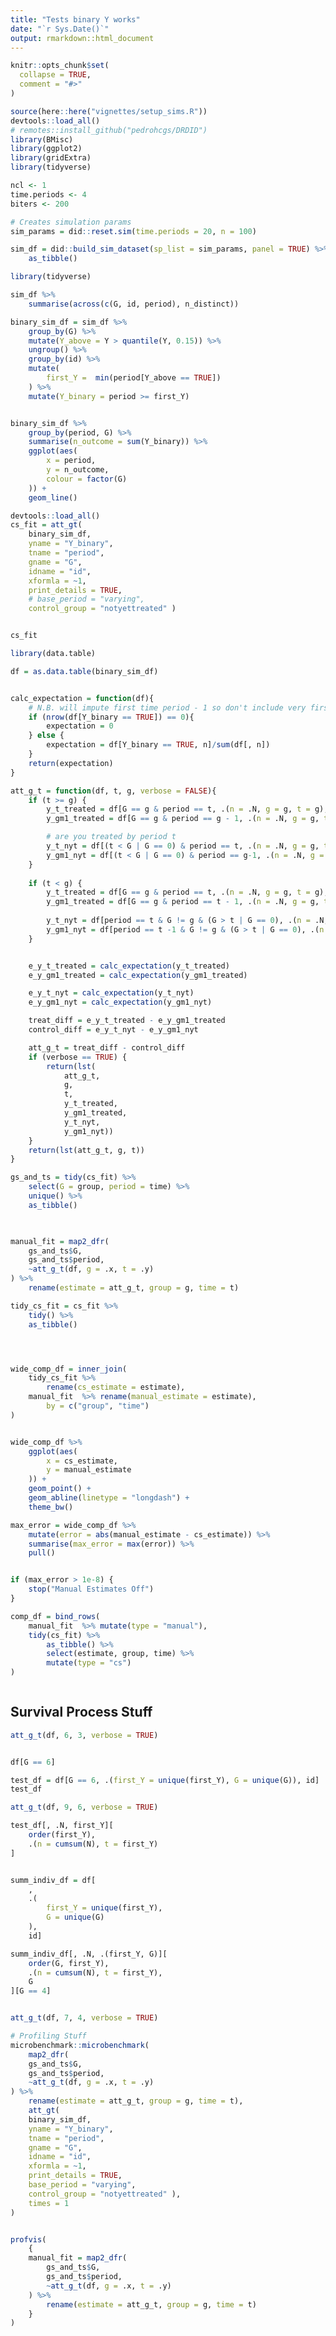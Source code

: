 ```yaml
---
title: "Tests binary Y works"
date: "`r Sys.Date()`"
output: rmarkdown::html_document
---
```


```r
knitr::opts_chunk$set(
  collapse = TRUE,
  comment = "#>"
)
```

```r
source(here::here("vignettes/setup_sims.R"))
devtools::load_all()
# remotes::install_github("pedrohcgs/DRDID")
library(BMisc)
library(ggplot2)
library(gridExtra)
library(tidyverse)

ncl <- 1
time.periods <- 4
biters <- 200
```



```r
# Creates simulation params
sim_params = did::reset.sim(time.periods = 20, n = 100)

sim_df = did::build_sim_dataset(sp_list = sim_params, panel = TRUE) %>%
    as_tibble()

library(tidyverse)

sim_df %>%
    summarise(across(c(G, id, period), n_distinct))

binary_sim_df = sim_df %>%
    group_by(G) %>%
    mutate(Y_above = Y > quantile(Y, 0.15)) %>%
    ungroup() %>%
    group_by(id) %>%
    mutate(
        first_Y =  min(period[Y_above == TRUE])
    ) %>%
    mutate(Y_binary = period >= first_Y)


binary_sim_df %>%
    group_by(period, G) %>%
    summarise(n_outcome = sum(Y_binary)) %>%
    ggplot(aes(
        x = period, 
        y = n_outcome, 
        colour = factor(G)
    )) +
    geom_line()

devtools::load_all()
cs_fit = att_gt(
    binary_sim_df,
    yname = "Y_binary",
    tname = "period",
    gname = "G",
    idname = "id",
    xformla = ~1, 
    print_details = TRUE,
    # base_period = "varying",
    control_group = "notyettreated" )


cs_fit

library(data.table)

df = as.data.table(binary_sim_df)


calc_expectation = function(df){
    # N.B. will impute first time period - 1 so don't include very first time period (CS drop this automatically) 
    if (nrow(df[Y_binary == TRUE]) == 0){
        expectation = 0
    } else {
        expectation = df[Y_binary == TRUE, n]/sum(df[, n])
    }
    return(expectation)
}

att_g_t = function(df, t, g, verbose = FALSE){
    if (t >= g) {
        y_t_treated = df[G == g & period == t, .(n = .N, g = g, t = g), by = Y_binary]
        y_gm1_treated = df[G == g & period == g - 1, .(n = .N, g = g, t = g), by = Y_binary]

        # are you treated by period t
        y_t_nyt = df[(t < G | G == 0) & period == t, .(n = .N, g = g, t = g), by = Y_binary]
        y_gm1_nyt = df[(t < G | G == 0) & period == g-1, .(n = .N, g = g, t = g), by = Y_binary]
    }
    
    if (t < g) {
        y_t_treated = df[G == g & period == t, .(n = .N, g = g, t = g), by = Y_binary]
        y_gm1_treated = df[G == g & period == t - 1, .(n = .N, g = g, t = g), by = Y_binary]
        
        y_t_nyt = df[period == t & G != g & (G > t | G == 0), .(n = .N, g = g, t = g), by = Y_binary]
        y_gm1_nyt = df[period == t -1 & G != g & (G > t | G == 0), .(n = .N, g = g, t = g), by = Y_binary]
    }


    e_y_t_treated = calc_expectation(y_t_treated)
    e_y_gm1_treated = calc_expectation(y_gm1_treated)

    e_y_t_nyt = calc_expectation(y_t_nyt)
    e_y_gm1_nyt = calc_expectation(y_gm1_nyt)

    treat_diff = e_y_t_treated - e_y_gm1_treated
    control_diff = e_y_t_nyt - e_y_gm1_nyt

    att_g_t = treat_diff - control_diff
    if (verbose == TRUE) {
        return(lst(
            att_g_t, 
            g, 
            t, 
            y_t_treated, 
            y_gm1_treated, 
            y_t_nyt,
            y_gm1_nyt))
    }
    return(lst(att_g_t, g, t))
}

gs_and_ts = tidy(cs_fit) %>%
    select(G = group, period = time) %>%
    unique() %>%
    as_tibble()

    

manual_fit = map2_dfr(
    gs_and_ts$G,
    gs_and_ts$period,
    ~att_g_t(df, g = .x, t = .y)
) %>%
    rename(estimate = att_g_t, group = g, time = t)

tidy_cs_fit = cs_fit %>%
    tidy() %>%
    as_tibble()




wide_comp_df = inner_join(
    tidy_cs_fit %>%
        rename(cs_estimate = estimate), 
    manual_fit  %>% rename(manual_estimate = estimate),
        by = c("group", "time")
)


wide_comp_df %>%
    ggplot(aes(
        x = cs_estimate,
        y = manual_estimate
    )) +
    geom_point() +
    geom_abline(linetype = "longdash") +
    theme_bw()

max_error = wide_comp_df %>%
    mutate(error = abs(manual_estimate - cs_estimate)) %>%
    summarise(max_error = max(error)) %>%
    pull()


if (max_error > 1e-8) {
    stop("Manual Estimates Off")
}

comp_df = bind_rows(
    manual_fit  %>% mutate(type = "manual"),
    tidy(cs_fit) %>%
        as_tibble() %>%
        select(estimate, group, time) %>%
        mutate(type = "cs")
)



```


## Survival Process Stuff

```r



att_g_t(df, 6, 3, verbose = TRUE)


df[G == 6]

test_df = df[G == 6, .(first_Y = unique(first_Y), G = unique(G)), id]
test_df

att_g_t(df, 9, 6, verbose = TRUE)

test_df[, .N, first_Y][
    order(first_Y), 
    .(n = cumsum(N), t = first_Y)
]


summ_indiv_df = df[
    , 
    .(
        first_Y = unique(first_Y),
        G = unique(G)
    ), 
    id]

summ_indiv_df[, .N, .(first_Y, G)][
    order(G, first_Y),
    .(n = cumsum(N), t = first_Y),
    G
][G == 4]


att_g_t(df, 7, 4, verbose = TRUE)

```



```r
# Profiling Stuff
microbenchmark::microbenchmark(
    map2_dfr(
    gs_and_ts$G,
    gs_and_ts$period,
    ~att_g_t(df, g = .x, t = .y)
) %>%
    rename(estimate = att_g_t, group = g, time = t),
    att_gt(
    binary_sim_df,
    yname = "Y_binary",
    tname = "period",
    gname = "G",
    idname = "id",
    xformla = ~1, 
    print_details = TRUE,
    base_period = "varying",
    control_group = "notyettreated" ),
    times = 1
)


profvis(
    {
    manual_fit = map2_dfr(
        gs_and_ts$G,
        gs_and_ts$period,
        ~att_g_t(df, g = .x, t = .y)
    ) %>%
        rename(estimate = att_g_t, group = g, time = t)
    }
)


```